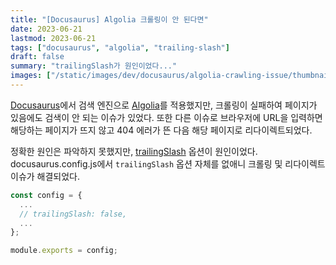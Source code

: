 ```yaml
---
title: "[Docusaurus] Algolia 크롤링이 안 된다면"
date: 2023-06-21
lastmod: 2023-06-21
tags: ["docusaurus", "algolia", "trailing-slash"]
draft: false
summary: "trailingSlash가 원인이었다..."
images: ["/static/images/dev/docusaurus/algolia-crawling-issue/thumbnail.png"]
---
```


[Docusaurus](https://docusaurus.io/)에서 검색 엔진으로 [Algolia](https://www.algolia.com/)를 적용했지만, 크롤링이 실패하여 페이지가 있음에도 검색이 안 되는 이슈가 있었다. 또한 다른 이슈로 브라우저에 URL을 입력하면 해당하는 페이지가 뜨지 않고 404 에러가 뜬 다음 해당 페이지로 리다이렉트되었다.

정확한 원인은 파악하지 못했지만, [trailingSlash](https://djkeh.github.io/articles/Why-do-we-put-slash-at-the-end-of-URL-kor/) 옵션이 원인이었다. docusaurus.config.js에서 `trailingSlash` 옵션 자체를 없애니 크롤링 및 리다이렉트 이슈가 해결되었다.

```javascript
const config = {
  ...
  // trailingSlash: false,
  ...
};

module.exports = config;
```